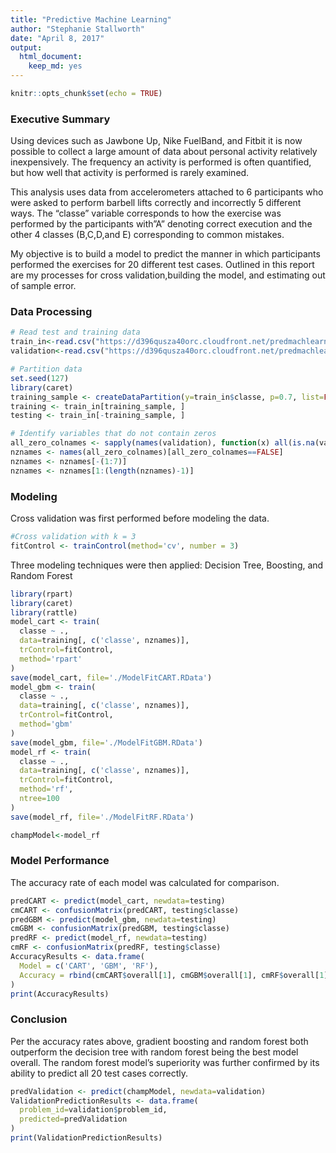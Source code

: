---
title: "Predictive Machine Learning"
author: "Stephanie Stallworth"
date: "April 8, 2017"
output: 
  html_document: 
    keep_md: yes
---

```{r setup, include=FALSE,comment=""}
knitr::opts_chunk$set(echo = TRUE)
```

### **Executive Summary**

Using devices such as Jawbone Up, Nike FuelBand, and Fitbit it is now possible to collect a large amount of data about personal activity relatively inexpensively. The frequency an activity is performed is often quantified, but how well that activity is performed is rarely examined.

This analysis uses data from accelerometers attached to 6 participants who were asked to perform barbell lifts correctly and incorrectly 5 different ways. The "classe" variable corresponds to how the exercise was performed by the participants with"A" denoting correct execution and the other 4 classes (B,C,D,and E) corresponding to common mistakes.

My objective is to build a model to predict the manner in which participants performed the exercises for 20 different test cases. Outlined in this report are my processes for cross validation,building the model, and estimating out of sample error.

### **Data Processing**
```{r, warning = FALSE, message = FALSE,comment=""}

# Read test and training data
train_in<-read.csv("https://d396qusza40orc.cloudfront.net/predmachlearn/pml-training.csv", header = T)
validation<-read.csv("https://d396qusza40orc.cloudfront.net/predmachlearn/pml-testing.csv", header = T)

# Partition data
set.seed(127)
library(caret)
training_sample <- createDataPartition(y=train_in$classe, p=0.7, list=FALSE)
training <- train_in[training_sample, ]
testing <- train_in[-training_sample, ]

# Identify variables that do not contain zeros
all_zero_colnames <- sapply(names(validation), function(x) all(is.na(validation[,x])==TRUE))
nznames <- names(all_zero_colnames)[all_zero_colnames==FALSE]
nznames <- nznames[-(1:7)]
nznames <- nznames[1:(length(nznames)-1)]

```

### **Modeling**

Cross validation was first performed before modeling the data.
```{r,comment=""}

#Cross validation with k = 3
fitControl <- trainControl(method='cv', number = 3)
```


Three modeling techniques were then applied: Decision Tree, Boosting, and Random Forest
```{r, warning=FALSE, message= FALSE,comment=""}
library(rpart)
library(caret)
library(rattle)
model_cart <- train(
  classe ~ ., 
  data=training[, c('classe', nznames)],
  trControl=fitControl,
  method='rpart'
)
save(model_cart, file='./ModelFitCART.RData')
model_gbm <- train(
  classe ~ ., 
  data=training[, c('classe', nznames)],
  trControl=fitControl,
  method='gbm'
)
save(model_gbm, file='./ModelFitGBM.RData')
model_rf <- train(
  classe ~ ., 
  data=training[, c('classe', nznames)],
  trControl=fitControl,
  method='rf',
  ntree=100
)
save(model_rf, file='./ModelFitRF.RData')

champModel<-model_rf
```
### **Model Performance**
The accuracy rate of each model was calculated for comparison.
```{r,comment=""}
predCART <- predict(model_cart, newdata=testing)
cmCART <- confusionMatrix(predCART, testing$classe)
predGBM <- predict(model_gbm, newdata=testing)
cmGBM <- confusionMatrix(predGBM, testing$classe)
predRF <- predict(model_rf, newdata=testing)
cmRF <- confusionMatrix(predRF, testing$classe)
AccuracyResults <- data.frame(
  Model = c('CART', 'GBM', 'RF'),
  Accuracy = rbind(cmCART$overall[1], cmGBM$overall[1], cmRF$overall[1])
)
print(AccuracyResults)


```


### **Conclusion**
Per the accuracy rates above, gradient boosting and random forest both outperform the decision tree with random forest being the best model overall. The random forest model's superiority was further confirmed by its ability to predict all 20 test cases correctly.  

```{r,comment=""}
predValidation <- predict(champModel, newdata=validation)
ValidationPredictionResults <- data.frame(
  problem_id=validation$problem_id,
  predicted=predValidation
)
print(ValidationPredictionResults)
```


